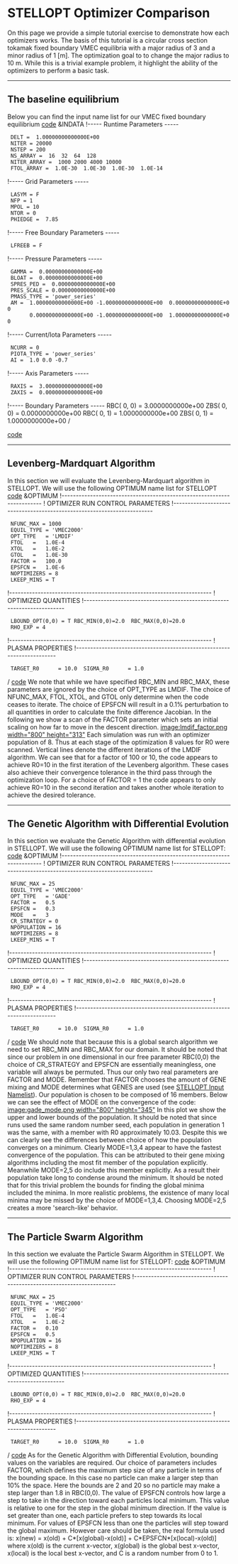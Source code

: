 =STELLOPT Optimizer Comparison= 
On this page we provide a simple tutorial exercise to demonstrate how each optimizers works. The basis of this tutorial is a circular cross section tokamak fixed boundary VMEC equilibria with a major radius of 3 and a minor radius of 1 [m]. The optimization goal to to change the major radius to 10 m. While this is a trivial example problem, it highlight the ability of the optimizers to perform a basic task.
----
==The baseline equilibrium== 
Below you can find the input name list for our VMEC fixed boundary equilibrium
[[code]]
&INDATA
!----- Runtime Parameters -----
  DELT =  1.00000000000000E+00
  NITER = 20000
  NSTEP = 200
  NS_ARRAY =  16  32  64  128
  NITER_ARRAY =  1000 2000 4000 10000
  FTOL_ARRAY =  1.0E-30  1.0E-30  1.0E-30  1.0E-14
!----- Grid Parameters -----
  LASYM = F
  NFP = 1
  MPOL = 10
  NTOR = 0
  PHIEDGE =  7.85
!----- Free Boundary Parameters -----
  LFREEB = F
!----- Pressure Parameters -----
  GAMMA =  0.00000000000000E+00
  BLOAT =  0.00000000000000E+00
  SPRES_PED =  0.00000000000000E+00
  PRES_SCALE = 0.00000000000000E+00
  PMASS_TYPE = 'power_series'
  AM =  1.00000000000000E+00 -1.00000000000000E+00  0.00000000000000E+00
        0.00000000000000E+00 -1.00000000000000E+00  1.00000000000000E+00
!----- Current/Iota Parameters -----
  NCURR = 0
  PIOTA_TYPE = 'power_series'
  AI =  1.0 0.0 -0.7
!----- Axis Parameters -----
  RAXIS =  3.00000000000000E+00
  ZAXIS =  0.00000000000000E+00
!----- Boundary Parameters -----
RBC(  0,  0) =  3.0000000000e+00  ZBS(  0,  0) =  0.0000000000e+00
RBC(  0,  1) =  1.0000000000e+00  ZBS(  0,  1) =  1.0000000000e+00
/

[[code]]
----
==Levenberg-Mardquart Algorithm== 
In this section we will evaluate the Levenberg-Mardquart algorithm in STELLOPT. We will use the following OPTIMUM name list for STELLOPT
[[code]]
&OPTIMUM
!-----------------------------------------------------------------------
!          OPTIMIZER RUN CONTROL PARAMETERS
!-----------------------------------------------------------------------
  NFUNC_MAX = 1000
  EQUIL_TYPE = 'VMEC2000'
  OPT_TYPE   = 'LMDIF'
  FTOL   =   1.0E-4
  XTOL   =   1.0E-2
  GTOL   =   1.0E-30
  FACTOR =   100.0
  EPSFCN =   1.0E-6
  NOPTIMIZERS = 8
  LKEEP_MINS = T
!-----------------------------------------------------------------------
!          OPTIMIZED QUANTITIES
!-----------------------------------------------------------------------
  LBOUND_OPT(0,0) = T RBC_MIN(0,0)=2.0  RBC_MAX(0,0)=20.0
  RHO_EXP = 4
!-----------------------------------------------------------------------
!          PLASMA PROPERTIES
!-----------------------------------------------------------------------
  TARGET_R0      = 10.0  SIGMA_R0      = 1.0
/
[[code]]
We note that while we have specified RBC_MIN and RBC_MAX, these parameters are ignored by the choice of OPT_TYPE as LMDIF. The choice of NFUNC_MAX, FTOL, XTOL, and GTOL only determine when the code ceases to iterate. The choice of EPSFCN will result in a 0.1% perturbation to all quantities in order to calculate the finite difference Jacobian. In the following we show a scan of the FACTOR parameter which sets an initial scaling on how far to move in the descent direction.
[[image:lmdif_factor.png width="800" height="313"]]
Each simulation was run with an optimizer population of 8. Thus at each stage of the optimization 8 values for R0 were scanned. Vertical lines denote the different iterations of the LMDIF algorithm. We can see that for a factor of 100 or 10, the code appears to achieve R0=10 in the first iteration of the Levenberg algorithm. These cases also achieve their convergence tolerance in the third pass through the optimization loop. For a choice of FACTOR = 1 the code appears to only achieve R0=10 in the second iteration and takes another whole iteration to achieve the desired tolerance.
----
==The Genetic Algorithm with Differential Evolution== 
In this section we evaluate the Genetic Algorithm with differential evolution in STELLOPT. We will use the following OPTIMUM name list for STELLOPT:
[[code]]
&OPTIMUM
!-----------------------------------------------------------------------
!          OPTIMIZER RUN CONTROL PARAMETERS
!-----------------------------------------------------------------------
  NFUNC_MAX = 25
  EQUIL_TYPE = 'VMEC2000'
  OPT_TYPE   = 'GADE'
  FACTOR =   0.5
  EPSFCN =   0.3
  MODE   =   3
  CR_STRATEGY = 0
  NPOPULATION = 16
  NOPTIMIZERS = 8
  LKEEP_MINS = T
!-----------------------------------------------------------------------
!          OPTIMIZED QUANTITIES
!-----------------------------------------------------------------------
  LBOUND_OPT(0,0) = T RBC_MIN(0,0)=2.0  RBC_MAX(0,0)=20.0
  RHO_EXP = 4
!-----------------------------------------------------------------------
!          PLASMA PROPERTIES
!-----------------------------------------------------------------------
  TARGET_R0      = 10.0  SIGMA_R0      = 1.0
/
[[code]]
We should note that because this is a global search algorithm we need to set RBC_MIN and RBC_MAX for our domain. It should be noted that since our problem in one dimensional in our free parameter RBC(0,0) the choice of CR_STRATEGY and EPSFCN are essentially meaningless, one variable will always be permuted. Thus our only two real parameters are FACTOR and MODE. Remember that FACTOR chooses the amount of GENE mixing and MODE determines what GENES are used (see [[STELLOPT Input Namelist]]). Our population is chosen to be composed of 16 members. Below we can see the effect of MODE on the convergence of the code:
[[image:gade_mode.png width="800" height="345"]]
In this plot we show the upper and lower bounds of the population. It should be noted that since runs used the same random number seed, each population in generation 1 was the same, with a member with R0 approximately 10.03. Despite this we can clearly see the differences between choice of how the population converges on a minimum. Clearly MODE=1,3,4 appear to have the fastest convergence of the population. This can be attributed to their gene mixing algorithms including the most fit member of the population explicitly. Meanwhile MODE=2,5 do include this member explicitly. As a result their population take long to condense around the minimum. It should be noted that for this trivial problem the bounds for finding the global minima included the minima. In more realistic problems, the existence of many local minima may be missed by the choice of MODE=1,3,4. Choosing MODE=2,5 creates a more 'search-like' behavior.
----
==The Particle Swarm Algorithm== 
In this section we evaluate the Particle Swarm Algorithm in STELLOPT. We will use the following OPTIMUM name list for STELLOPT:
[[code]]
&OPTIMUM
!-----------------------------------------------------------------------
!          OPTIMIZER RUN CONTROL PARAMETERS
!-----------------------------------------------------------------------
  NFUNC_MAX = 25
  EQUIL_TYPE = 'VMEC2000'
  OPT_TYPE   = 'PSO'
  FTOL   =   1.0E-4
  XTOL   =   1.0E-2
  FACTOR =   0.10
  EPSFCN =   0.5
  NPOPULATION = 16
  NOPTIMIZERS = 8
  LKEEP_MINS = T
!-----------------------------------------------------------------------
!          OPTIMIZED QUANTITIES
!-----------------------------------------------------------------------
  LBOUND_OPT(0,0) = T RBC_MIN(0,0)=2.0  RBC_MAX(0,0)=20.0
  RHO_EXP = 4
!-----------------------------------------------------------------------
!          PLASMA PROPERTIES
!-----------------------------------------------------------------------
  TARGET_R0      = 10.0  SIGMA_R0      = 1.0
/
[[code]]
As for the Genetic Algorithm with Differential Evolution, bounding values on the variables are required. Our choice of parameters includes FACTOR, which defines the maximum step size of any particle in terms of the bounding space. In this case no particle can make a larger step than 10% the space. Here the bounds are 2 and 20 so no particle may make a step larger than 1.8 in RBC(0,0). The value of EPSFCN controls how large a step to take in the direction toward each particles local minimum. This value is relative to one for the step in the global minimum direction. If the value is set greater than one, each particle prefers to step towards its local minimum. For values of EPSFCN less than one the particles will step toward the global maximum. However care should be taken, the real formula used is:
x(new) = x(old) + C*[x(global)-x(old)] + C*EPSFCN*[x(local)-x(old)]
where x(old) is the current x-vector, x(global) is the global best x-vector, x(local) is the local best x-vector, and C is a random number from 0 to 1. 